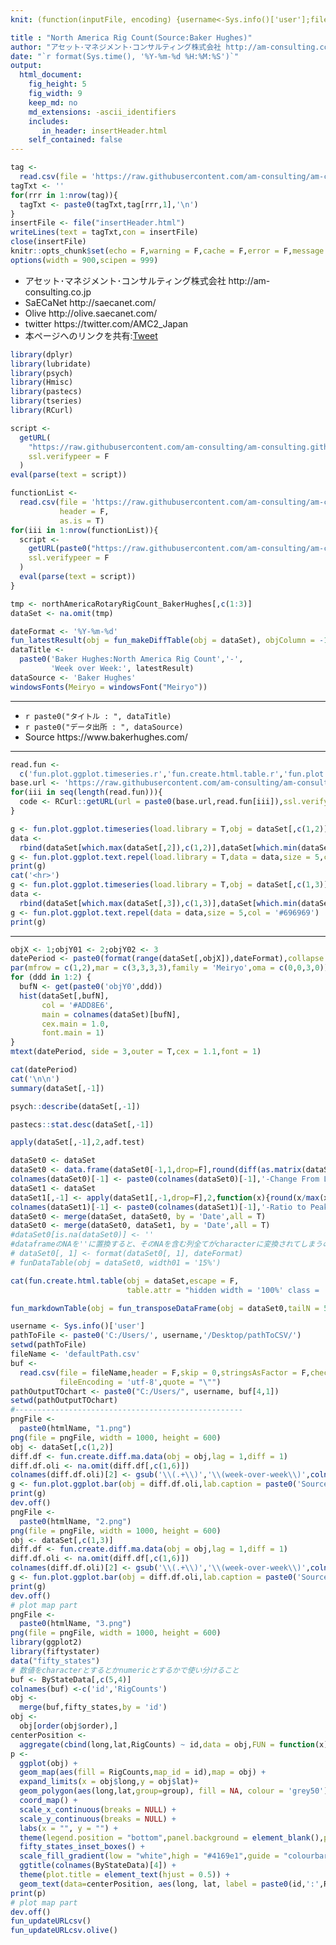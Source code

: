 ```yaml
---
knit: (function(inputFile, encoding) {username<-Sys.info()['user'];fileName<-'defaultPath.csv';pathToFile <-paste0('C:/Users/', username,'/Desktop/pathToCSV/');setwd(pathToFile);buf0<-read.csv(fileName,header = F,skip = 0,stringsAsFactor = F,check.names = F,fileEncoding = 'utf-8');timeStamp<-format(Sys.time(),'%Y%m%d%H%M%S');htmlName<-'NorthAmericaRigCount';rmarkdown::render(inputFile, encoding = encoding, output_file = paste0('C:/Users/',username,buf0[4,1],'am-consulting.co.jp-',htmlName,'.html')) })

title : "North America Rig Count(Source:Baker Hughes)"
author: "アセット･マネジメント･コンサルティング株式会社 http://am-consulting.co.jp"
date: "`r format(Sys.time(), '%Y-%m-%d %H:%M:%S')`"
output: 
  html_document:
    fig_height: 5
    fig_width: 9
    keep_md: no
    md_extensions: -ascii_identifiers 
    includes:
       in_header: insertHeader.html
    self_contained: false
---
```


```r
tag <-
  read.csv(file = 'https://raw.githubusercontent.com/am-consulting/am-consulting.github.io/master/components/insertHeader.csv',header = F,fileEncoding = 'UTF8')
tagTxt <- ''
for(rrr in 1:nrow(tag)){
  tagTxt <- paste0(tagTxt,tag[rrr,1],'\n')
}
insertFile <- file("insertHeader.html")
writeLines(text = tagTxt,con = insertFile)
close(insertFile)
knitr::opts_chunk$set(echo = F,warning = F,cache = F,error = F,message = F,results = "hide")
options(width = 900,scipen = 999)
```

- アセット･マネジメント･コンサルティング株式会社 http://am-consulting.co.jp
- SaECaNet http://saecanet.com/
- Olive http://olive.saecanet.com/
- twitter https://twitter.com/AMC2_Japan
- 本ページへのリンクを共有:<a href="https://twitter.com/share" class="twitter-share-button" data-via="AMC2_Japan" data-size="large">Tweet</a> <script>!function(d,s,id){var js,fjs=d.getElementsByTagName(s)[0],p=/^http:/.test(d.location)?'http':'https';if(!d.getElementById(id)){js=d.createElement(s);js.id=id;js.src=p+'://platform.twitter.com/widgets.js';fjs.parentNode.insertBefore(js,fjs);}}(document, 'script', 'twitter-wjs');</script>

```r
library(dplyr)
library(lubridate)
library(psych)
library(Hmisc)
library(pastecs)
library(tseries)
library(RCurl)
```

```r
script <-
  getURL(
    "https://raw.githubusercontent.com/am-consulting/am-consulting.github.io/master/importNorthAmericaRotaryRigCount.r",
    ssl.verifypeer = F
  )
eval(parse(text = script))
```

```r
functionList <-
  read.csv(file = 'https://raw.githubusercontent.com/am-consulting/am-consulting.github.io/master/csv/functionList.csv',
           header = F,
           as.is = T)
for(iii in 1:nrow(functionList)){
  script <- 
    getURL(paste0("https://raw.githubusercontent.com/am-consulting/am-consulting.github.io/master/", functionList[iii,1]),
    ssl.verifypeer = F
  )
  eval(parse(text = script))
}
```

```r
tmp <- northAmericaRotaryRigCount_BakerHughes[,c(1:3)]
dataSet <- na.omit(tmp)
```

```r
dateFormat <- '%Y-%m-%d'
fun_latestResult(obj = fun_makeDiffTable(obj = dataSet), objColumn = -1, dateFormat = dateFormat)
dataTitle <-
  paste0('Baker Hughes:North America Rig Count','-',
         'Week over Week:', latestResult)
dataSource <- 'Baker Hughes'
windowsFonts(Meiryo = windowsFont("Meiryo"))
```

***

- `r paste0("タイトル : ", dataTitle)`
- `r paste0("データ出所 : ", dataSource)`
- Source https://www.bakerhughes.com/

***

```r
read.fun <- 
  c('fun.plot.ggplot.timeseries.r','fun.create.html.table.r','fun.plot.ggplot.ann.line.text.r','fun.create.diff.ma.data.r','fun.plot.ggplot.bar.r')
base.url <- 'https://raw.githubusercontent.com/am-consulting/am-consulting.github.io/master/public.code/'
for(iii in seq(length(read.fun))){
  code <- RCurl::getURL(url = paste0(base.url,read.fun[iii]),ssl.verifypeer = F);eval(parse(text = code))
}
```

```r
g <- fun.plot.ggplot.timeseries(load.library = T,obj = dataSet[,c(1,2)],manual.color = c('blue'),y.breaks = 20,point.size = 0.5,lab.title = 'North America Rig Count(Source:Baker Hughes)')
data <- 
  rbind(dataSet[which.max(dataSet[,2]),c(1,2)],dataSet[which.min(dataSet[,2]),c(1,2)],tail(dataSet[,c(1,2)],2))
g <- fun.plot.ggplot.text.repel(load.library = T,data = data,size = 5,col = '#696969')
print(g)
cat('<hr>')
g <- fun.plot.ggplot.timeseries(load.library = T,obj = dataSet[,c(1,3)],manual.color = c('red'),y.breaks = 20,point.size = 0.5,lab.title = 'North America Rig Count(Source:Baker Hughes)')
data <- 
  rbind(dataSet[which.max(dataSet[,3]),c(1,3)],dataSet[which.min(dataSet[,3]),c(1,3)],tail(dataSet[,c(1,3)],2))
g <- fun.plot.ggplot.text.repel(data = data,size = 5,col = '#696969')
print(g)
```

***

```r
objX <- 1;objY01 <- 2;objY02 <- 3
datePeriod <- paste0(format(range(dataSet[,objX]),dateFormat),collapse = '~')
par(mfrow = c(1,2),mar = c(3,3,3,3),family = 'Meiryo',oma = c(0,0,3,0))
for (ddd in 1:2) {
  bufN <- get(paste0('objY0',ddd))
  hist(dataSet[,bufN],
       col = '#ADD8E6',
       main = colnames(dataSet)[bufN],
       cex.main = 1.0,
       font.main = 1)
}
mtext(datePeriod, side = 3,outer = T,cex = 1.1,font = 1)
```

```r
cat(datePeriod)
cat('\n\n')
summary(dataSet[,-1])
```

```r
psych::describe(dataSet[,-1])
```

```r
pastecs::stat.desc(dataSet[,-1]) 
```

```r
apply(dataSet[,-1],2,adf.test)
```

```r
dataSet0 <- dataSet
dataSet0 <- data.frame(dataSet0[-1,1,drop=F],round(diff(as.matrix(dataSet0[,-1,drop=F])),10),check.names = F)
colnames(dataSet0)[-1] <- paste0(colnames(dataSet0)[-1],'-Change From Last Data')
dataSet1 <- dataSet
dataSet1[,-1] <- apply(dataSet1[,-1,drop=F],2,function(x){round(x/max(x)*100,0)})
colnames(dataSet1)[-1] <- paste0(colnames(dataSet1)[-1],'-Ratio to Peak(%)')
dataSet0 <- merge(dataSet, dataSet0, by = 'Date',all = T)
dataSet0 <- merge(dataSet0, dataSet1, by = 'Date',all = T)
#dataSet0[is.na(dataSet0)] <- ''
#dataframeのNAを''に置換すると、そのNAを含む列全てがcharacterに変換されてしまうので注意
# dataSet0[, 1] <- format(dataSet0[, 1], dateFormat)
# funDataTable(obj = dataSet0, width01 = '15%')
```

```r
cat(fun.create.html.table(obj = dataSet,escape = F,
                          table.attr = "hidden width = '100%' class = 'table' id = 'OrigData'"))
```

```r
fun_markdownTable(obj = fun_transposeDataFrame(obj = dataSet0,tailN = 5))
```

```r
username <- Sys.info()['user']
pathToFile <- paste0('C:/Users/', username,'/Desktop/pathToCSV/')
setwd(pathToFile)
fileName <- 'defaultPath.csv'
buf <-
  read.csv(file = fileName,header = F,skip = 0,stringsAsFactor = F,check.names = F,
           fileEncoding = 'utf-8',quote = "\"")
pathOutputTOchart <- paste0("C:/Users/", username, buf[4,1])
setwd(pathOutputTOchart)
#---------------------------------------------------
pngFile <- 
  paste0(htmlName, "1.png")
png(file = pngFile, width = 1000, height = 600)
obj <- dataSet[,c(1,2)]
diff.df <- fun.create.diff.ma.data(obj = obj,lag = 1,diff = 1)
diff.df.oli <- na.omit(diff.df[,c(1,6)])
colnames(diff.df.oli)[2] <- gsub('\\(.+\\)','\\(week-over-week\\)',colnames(diff.df.oli)[2])
g <- fun.plot.ggplot.bar(obj = diff.df.oli,lab.caption = paste0('Source:',dataSource),tail.n = 5*6)
print(g)
dev.off()
pngFile <- 
  paste0(htmlName, "2.png")
png(file = pngFile, width = 1000, height = 600)
obj <- dataSet[,c(1,3)]
diff.df <- fun.create.diff.ma.data(obj = obj,lag = 1,diff = 1)
diff.df.oli <- na.omit(diff.df[,c(1,6)])
colnames(diff.df.oli)[2] <- gsub('\\(.+\\)','\\(week-over-week\\)',colnames(diff.df.oli)[2])
g <- fun.plot.ggplot.bar(obj = diff.df.oli,lab.caption = paste0('Source:',dataSource),tail.n = 5*6)
print(g)
dev.off()
# plot map part
pngFile <- 
  paste0(htmlName, "3.png")
png(file = pngFile, width = 1000, height = 600)
library(ggplot2)
library(fiftystater)
data("fifty_states")
# 数値をcharacterとするとかnumericとするかで使い分けること
buf <- ByStateData[,c(5,4)]
colnames(buf) <-c('id','RigCounts')
obj <- 
  merge(buf,fifty_states,by = 'id')
obj <- 
  obj[order(obj$order),]
centerPosition <- 
  aggregate(cbind(long,lat,RigCounts) ~ id,data = obj,FUN = function(x)mean(range(x)))
p <- 
  ggplot(obj) + 
  geom_map(aes(fill = RigCounts,map_id = id),map = obj) +
  expand_limits(x = obj$long,y = obj$lat)+
  geom_polygon(aes(long,lat,group=group), fill = NA, colour = 'grey50') +
  coord_map() +
  scale_x_continuous(breaks = NULL) + 
  scale_y_continuous(breaks = NULL) +
  labs(x = "", y = "") +
  theme(legend.position = "bottom",panel.background = element_blank(),panel.border =  element_blank()) +  
  fifty_states_inset_boxes() +
  scale_fill_gradient(low = "white",high = "#4169e1",guide = "colourbar") +
  ggtitle(colnames(ByStateData)[4]) +
  theme(plot.title = element_text(hjust = 0.5)) +
  geom_text(data=centerPosition, aes(long, lat, label = paste0(id,':',RigCounts)),size=4)
print(p)
# plot map part
dev.off()
fun_updateURLcsv()
fun_updateURLcsv.olive()
```

<script>MakeNegative();</script>
<script>
  (function(i,s,o,g,r,a,m){i['GoogleAnalyticsObject']=r;i[r]=i[r]||function(){
  (i[r].q=i[r].q||[]).push(arguments)},i[r].l=1*new Date();a=s.createElement(o),
  m=s.getElementsByTagName(o)[0];a.async=1;a.src=g;m.parentNode.insertBefore(a,m)
  })(window,document,'script','https://www.google-analytics.com/analytics.js','ga');

  ga('create', 'UA-3077339-5', 'auto');
  ga('send', 'pageview');

</script>
